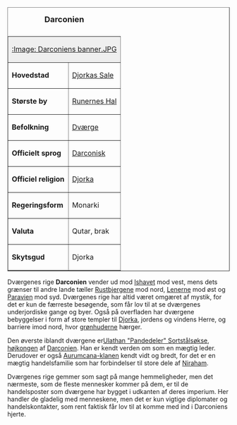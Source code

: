 {{title:Darconien}}
{{author:Laura Holmegaard}}
{{timestamp:2009-10-29T12:48:57Z}}
{{copyright:Darconien}}
<table border=1 cellpadding=2 cellspacing=0 align=right style="margin-left:1em">
<caption><font size="+1">'''Darconien'''</font></caption>
<tr valign=top><td style="background:#efefef;" colspan=2 align=center>[[:Image: Darconiens banner.JPG]]
<tr valign=top><td>'''Hovedstad'''<td>[[Djorkas Sale]]
<tr valign=top><td>'''Største by'''<td>[[Runernes Hal]]
<tr valign=top><td>'''Befolkning'''<td>[[Dværg|Dværge]]
<tr valign=top><td>'''Officielt sprog'''<td>[[Darconisk]]
<tr valign=top><td>'''Officiel religion'''<td>[[Djorka]]
<tr valign=top><td>'''Regeringsform'''<td>Monarki
<tr valign=top><td>'''Valuta'''<td>Qutar, brak
<tr valign=top><td>'''Skytsgud'''<td>Djorka
</table>
Dværgenes rige '''Darconien''' vender ud mod [[Ishavet]] mod vest, mens dets grænser til andre lande tæller [[Rustbjergene]] mod nord, [[Lenerne]] mod øst og [[Paravien]] mod syd.
Dværgenes rige har altid været omgæret af mystik, for det er kun de færreste besøgende, som får lov til at se dværgenes underjordiske gange og byer. Også på overfladen har dværgene bebyggelser i form af store templer til [[Djorka]], jordens og vindens Herre, og barriere imod nord, hvor [[grønhuderne]] hærger.

Den øverste iblandt dværgene er[[ Ulathan "Pandedeler" Sortstålsøkse]], [[højkonge|højkongen]] af [[Darconien]]. Han er kendt verden om som en mægtig leder. Derudover er også [[Aurumcana-klanen]] kendt vidt og bredt, for det er en mægtig handelsfamilie som har forbindelser til store dele af [[Niraham]].

Dværgenes rige gemmer som sagt på mange hemmeligheder, men det nærmeste, som de fleste mennesker kommer på dem, er til de handelsposter som dværgene har bygget i udkanten af deres imperium. Her handler de gladelig med menneskene, men det er kun vigtige diplomater og handelskontakter, som rent faktisk får lov til at komme med ind i Darconiens hjerte.